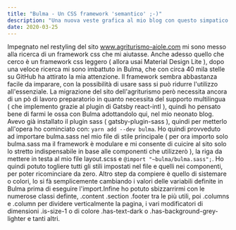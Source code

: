 ```yaml
---
title: "Bulma - Un CSS framework 'semantico' ;-)"
description: "Una nuova veste grafica al mio blog con questo simpatico framework"
date: 2020-03-25
---
```


Impegnato nel restyling del sito www.agriturismo-aiole.com mi sono messo alla ricerca di un framework css che mi aiutasse. Anche adesso quello che cerco è un framework css leggero ( allora usai Material Design Lite ), dopo una veloce ricerca mi sono imbattuto in Bulma, che con circa 40 mila stelle su GitHub ha attirato la mia attenzione. Il framework sembra abbastanza facile da imparare, con la possibilità di usare sass si può ridurre l'utilizzo all'essenziale. La migrazione del sito dell'agriturismo però necessita ancora di un pò di lavoro preparatorio in quanto necessita del supporto multilingua ( che implemento grazie al plugin di Gatsby react-intl ), quindi ho pensato bene di farmi le ossa con Bulma adottandolo qui, nel mio neonato blog. Avevo già installato il plugin sass ( gatsby-plugin-sass ), quindi per metterlo all'opera ho cominciato con: <code>yarn add --dev bulma</code>.
Ho quindi provveduto ad importare bulma.sass nel mio file di stile principale ( per ora importo solo bulma.sass ma il framework è modulare e mi consente di cuicire al sito solo lo stretto indispensabile in base alle componenti che utilizzerò ), la riga da mettere in testa al mio file layout.scss e <code>@import "~bulma/bulma.sass";</code>. Ho quindi potuto togliere tutti gli stili impostati nel file e quelli nei componenti, per poter ricominciare da zero. Altro step da compiere è quello di sistemare o colori, lo si fà semplicemente cambiando i valori delle variabili definite in Bulma prima di eseguire l'import.Infine ho potuto sbizzarrirmi con le numerose classi definte, .content .section .footer tra le più utili, poi .columns e .column per dividere verticalmente la pagina, i vari modificatori di dimensioni .is-size-1 o di colore .has-text-dark o .has-background-grey-lighter e tanti altri.
